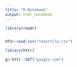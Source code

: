 ```yaml
---
title: "R Notebook"
output: html_notebook
---
```


```r
library(readr)


df3<-read_csv("teestfile.csv")
```
```r
library(httr)

g<-httr::GET("google.com")



```


